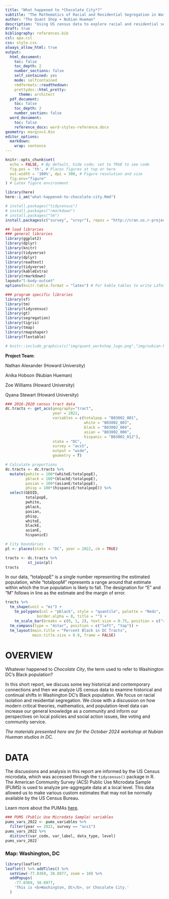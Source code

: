 ```yaml
---
title: "What happened to *Chocolate City*?"
subtitle: "The Mathematics of Racial and Residential Segregation in Washington, DC"
author: "The Quant Shop + Nubian Hueman"
description: "Using US census data to explore racial and residential segregation."
draft: true
bibliography: references.bib
csl: apa.csl
css: style.css
always_allow_html: true
output:
  html_document:
    toc: false
    toc_depth: 2
    number_sections: false
    self_contained: yes
    mode: selfcontained
    rmdformats::readthedown:
    prettydoc::html_pretty:
      theme: architect
  pdf_document:
    toc: false
    toc_depth: 2
    number_section: false 
  word_document:
    toc: false
    reference_docx: word-styles-reference.docx
geometry: margin=1.0in
editor_options:
  markdown:
    wrap: sentence
---
```


```r
knitr::opts_chunk$set(
  echo = FALSE, # By default, hide code; set to TRUE to see code
  fig.pos = 'th', # Places figures at top or here
  out.width = '100%', dpi = 300, # Figure resolution and size
  fig.env="figure"
) # Latex figure environment

library(here)
here::i_am("what-happened-to-chocolate-city.Rmd")

# install.packages("tidycensus")
# install.packages("rmarkdown")
# install.packages("tm")
install.packages(c("survey", "srvyr"), repos = "http://cran.us.r-project.org")

## load libraries
### general libraries
library(ggplot2)
library(dplyr)
library(knitr)
library(tidyverse)
library(dplyr)
library(readtext)
library(tidyverse)
library(kableExtra)
library(rmarkdown)
layout="l-body-outset"
options(knitr.table.format = "latex") # For kable tables to write LaTeX table directly

### program specific libraries
library(sf)
library(tm)
library(tidycensus)
library(gt)
library(segregation)
library(tigris)
library(tmap)
library(rmapshaper)
library(flextable)
```

\vfill

```r
# knitr::include_graphics(c("img/quant_workshop_logo.png","img/nubian-hueman.png"))
``` 

\vfill

**Project Team**: 

Nathan Alexander (Howard University)

Anika Hobson (Nubian Hueman)

Zoe Williams (Howard University)

Qyana Stewart (Howard University)

\newpage

```r
### 2016-2020 census tract data
dc.tracts <- get_acs(geography="tract",
                     year = 2022,
                     variables = c(totalpop = "B03002_001",
                                   white = "B03002_003", 
                                   black = "B03002_004",
                                   asian = "B03002_006", 
                                   hispanic = "B03002_012"),
                     state = "DC",
                     survey = "acs5",
                     output = "wide",
                     geometry = T)

# Calculate proportions 
dc.tracts <- dc.tracts %>% 
  mutate(pwhite = 100*(whiteE/totalpopE), 
         pblack = 100*(blackE/totalpopE), 
         pasian = 100*(asianE/totalpopE), 
         phisp = 100*(hispanicE/totalpopE)) %>%
  select(GEOID,
         totalpopE, 
         pwhite, 
         pblack, 
         pasian, 
         phisp,
         whiteE, 
         blackE,
         asianE,
         hispanicE)

# City boundaries
pl <- places(state = "DC", year = 2022, cb = TRUE)

tracts <- dc.tracts %>%
          st_join(pl)
tracts
```

In our data, "totalpopE" is a single number representing the estimated population, while "totalpopM" represents a range around that estimate within which the true population is likely to fall. The designation for "E" and "M" follows in line as the estimate and the margin of error.


```r
tracts %>%
  tm_shape(unit = "mi") +
    tm_polygons(col = "pblack", style = "quantile", palette = "Reds", 
              border.alpha = 0, title = "") +
    tm_scale_bar(breaks = c(0, 1, 2), text.size = 0.75, position = c("right", "bottom")) + 
  tm_compass(type = "4star", position = c("left", "top")) +
  tm_layout(main.title = "Percent Black in DC Tracts", 
            main.title.size = 0.9, frame = FALSE)

```

# OVERVIEW

Whatever happened to *Chocolate City*, the term used to refer to Washington DC's Black population? 

In this short report, we discuss some key historical and contemporary connections and then we analyze US census data to examine historical and continual shifts in Washington DC's Black population. We focus on racial isolation and residential segregation. We close with a discussion on how modern critical theories, mathematics, and population-level data can increase our general knowledge as a community and inform our perspectives on local policies and social action issues, like voting and community service.

*The materials presented here are for the October 2024 workshop at Nubian Hueman studios in DC.*

\newpage

# DATA

The discussions and analysis in this report are informed by the US Census microdata, which was accessed through the `tidycensus()` package in R. The American Community Survey (ACS) Public Use Microdata Sample (PUMS) is used to analyze pre-aggregate data at a local level. This data allowed us to make various custom estimates that may not be normally available by the US Census Bureau. 

Learn more about the PUMAs [here](https://www.census.gov/programs-surveys/acs/microdata.html).


```r
### PUMS (Public Use Microdata Sample) variables
pums_vars_2022 <- pums_variables %>% 
  filter(year == 2022, survey == "acs1")
pums_vars_2022 %>% 
  distinct(var_code, var_label, data_type, level)
pums_vars_2022
```

\newpage

### Map: Washington, DC

```r
library(leaflet)
leaflet() %>% addTiles() %>%
  setView(-77.0369, 38.8977, zoom = 10) %>%
  addPopups(
    -77.0369, 38.8977,
    'This is <b>Washington, DC</b>, or Chocolate City.'
  )
```
